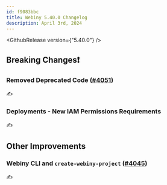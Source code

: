 ```yaml
---
id: f9083bbc
title: Webiny 5.40.0 Changelog
description: April 3rd, 2024
---
```



<GithubRelease version={"5.40.0"} />

## Breaking Changes❗

### Removed Deprecated Code ([#4051](https://github.com/webiny/webiny-js/pull/4051))

✍️

### Deployments - New IAM Permissions Requirements

✍️

## Other Improvements

### Webiny CLI and `create-webiny-project` ([#4045](https://github.com/webiny/webiny-js/pull/4045))

✍️
